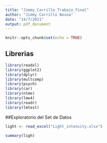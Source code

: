 ```yaml
---
title: "Jimmy_Carrillo_Trabajo_Final"
author: "Jimmy Carrillo Novoa"
date: "14/7/2021"
output: pdf_document
---
```


```r
knitr::opts_chunk$set(echo = TRUE)
```


## Librerias 
```r
library(readxl)
library(ggplot2)
library(dplyr)
library(multcomp)
library(psych)
library(car)
library(nlme)
library(lme4)
library(readr)
library(lmtest)
```


##Exploratorio del Set de Datos

```r
light <- read_excel("Light_intensity.xlsx")
```

```r
summary(ligh)
```


